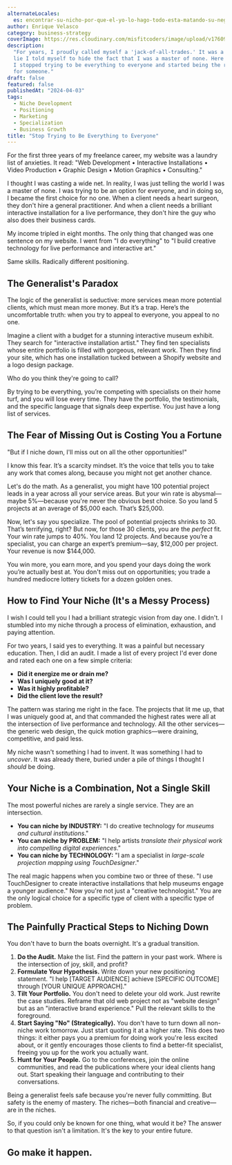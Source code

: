 ```yaml
---
alternateLocales:
  es: encontrar-su-nicho-por-que-el-yo-lo-hago-todo-esta-matando-su-negocio
author: Enrique Velasco
category: business-strategy
coverImage: https://res.cloudinary.com/misfitcoders/image/upload/v1760912221/eVelasco/covers/article-placeholder.jpg
description:
  "For years, I proudly called myself a 'jack-of-all-trades.' It was a
  lie I told myself to hide the fact that I was a master of none. Here's how
  I stopped trying to be everything to everyone and started being the right one
  for someone."
draft: false
featured: false
publishedAt: "2024-04-03"
tags:
  - Niche Development
  - Positioning
  - Marketing
  - Specialization
  - Business Growth
title: "Stop Trying to Be Everything to Everyone"
---
```


For the first three years of my freelance career, my website was a laundry list of anxieties. It read: "Web Development • Interactive Installations • Video Production • Graphic Design • Motion Graphics • Consulting."

I thought I was casting a wide net. In reality, I was just telling the world I was a master of none. I was trying to be an option for everyone, and in doing so, I became the first choice for no one. When a client needs a heart surgeon, they don't hire a general practitioner. And when a client needs a brilliant interactive installation for a live performance, they don't hire the guy who also does their business cards.

My income tripled in eight months. The only thing that changed was one sentence on my website. I went from "I do everything" to "I build creative technology for live performance and interactive art."

Same skills. Radically different positioning.

## The Generalist's Paradox

The logic of the generalist is seductive: more services mean more potential clients, which must mean more money. But it’s a trap. Here’s the uncomfortable truth: when you try to appeal to everyone, you appeal to no one.

Imagine a client with a budget for a stunning interactive museum exhibit. They search for "interactive installation artist." They find ten specialists whose entire portfolio is filled with gorgeous, relevant work. Then they find your site, which has one installation tucked between a Shopify website and a logo design package.

Who do you think they're going to call?

By trying to be everything, you’re competing with specialists on their home turf, and you will lose every time. They have the portfolio, the testimonials, and the specific language that signals deep expertise. You just have a long list of services.

## The Fear of Missing Out is Costing You a Fortune

"But if I niche down, I'll miss out on all the other opportunities!"

I know this fear. It’s a scarcity mindset. It’s the voice that tells you to take any work that comes along, because you might not get another chance.

Let's do the math. As a generalist, you might have 100 potential project leads in a year across all your service areas. But your win rate is abysmal—maybe 5%—because you're never the obvious best choice. So you land 5 projects at an average of $5,000 each. That’s $25,000.

Now, let's say you specialize. The pool of potential projects shrinks to 30. That’s terrifying, right? But now, for those 30 clients, you are the *perfect* fit. Your win rate jumps to 40%. You land 12 projects. And because you’re a specialist, you can charge an expert’s premium—say, $12,000 per project. Your revenue is now $144,000.

You win more, you earn more, and you spend your days doing the work you’re actually best at. You don't miss out on opportunities; you trade a hundred mediocre lottery tickets for a dozen golden ones.

## How to Find Your Niche (It's a Messy Process)

I wish I could tell you I had a brilliant strategic vision from day one. I didn't. I stumbled into my niche through a process of elimination, exhaustion, and paying attention.

For two years, I said yes to everything. It was a painful but necessary education. Then, I did an audit. I made a list of every project I'd ever done and rated each one on a few simple criteria:
- **Did it energize me or drain me?**
- **Was I uniquely good at it?**
- **Was it highly profitable?**
- **Did the client love the result?**

The pattern was staring me right in the face. The projects that lit me up, that I was uniquely good at, and that commanded the highest rates were all at the intersection of live performance and technology. All the other services—the generic web design, the quick motion graphics—were draining, competitive, and paid less.

My niche wasn't something I had to invent. It was something I had to *uncover*. It was already there, buried under a pile of things I thought I *should* be doing.

## Your Niche is a Combination, Not a Single Skill

The most powerful niches are rarely a single service. They are an intersection.

- **You can niche by INDUSTRY:** "I do creative technology for *museums and cultural institutions*."
- **You can niche by PROBLEM:** "I help artists *translate their physical work into compelling digital experiences*."
- **You can niche by TECHNOLOGY:** "I am a specialist in *large-scale projection mapping using TouchDesigner*."

The real magic happens when you combine two or three of these. "I use TouchDesigner to create interactive installations that help museums engage a younger audience." Now you're not just a "creative technologist." You are the only logical choice for a specific type of client with a specific type of problem.

## The Painfully Practical Steps to Niching Down

You don't have to burn the boats overnight. It's a gradual transition.

1.  **Do the Audit.** Make the list. Find the pattern in your past work. Where is the intersection of joy, skill, and profit?
2.  **Formulate Your Hypothesis.** Write down your new positioning statement. "I help [TARGET AUDIENCE] achieve [SPECIFIC OUTCOME] through [YOUR UNIQUE APPROACH]."
3.  **Tilt Your Portfolio.** You don't need to delete your old work. Just rewrite the case studies. Reframe that old web project not as "website design" but as an "interactive brand experience." Pull the relevant skills to the foreground.
4.  **Start Saying "No" (Strategically).** You don't have to turn down all non-niche work tomorrow. Just start quoting it at a higher rate. This does two things: it either pays you a premium for doing work you're less excited about, or it gently encourages those clients to find a better-fit specialist, freeing you up for the work you actually want.
5.  **Hunt for Your People.** Go to the conferences, join the online communities, and read the publications where your ideal clients hang out. Start speaking their language and contributing to their conversations.

Being a generalist feels safe because you're never fully committing. But safety is the enemy of mastery. The riches—both financial and creative—are in the niches.

So, if you could only be known for one thing, what would it be? The answer to that question isn't a limitation. It's the key to your entire future.

Go make it happen.
---
